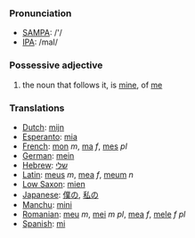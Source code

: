 ===Pronunciation===
*[[w:SAMPA|SAMPA]]: /'/
*[[w:IPA|IPA]]: /maI/

===Possessive adjective===

#the noun that follows it, is [[mine]], of [[me]]

===Translations===
*[[Dutch]]: [[mijn]]
*[[Esperanto]]: [[mia]]
*[[French]]: [[mon]] ''m'', [[ma]] ''f'', [[mes]] ''pl''
*[[German]]: [[mein]]
*[[Hebrew]]: [[שלי]]
*[[Latin]]: [[meus]] ''m'', [[mea]] ''f'', [[meum]] ''n''
*[[Low Saxon]]: [[mien]]
*[[Japanese]]: [[僕の]], [[私の]]
*[[Manchu]]: [[mini]]
*[[Romanian]]: [[meu]] ''m'', [[mei]] ''m pl'', [[mea]] ''f'', [[mele]] ''f pl''
*[[Spanish]]: [[mi]]